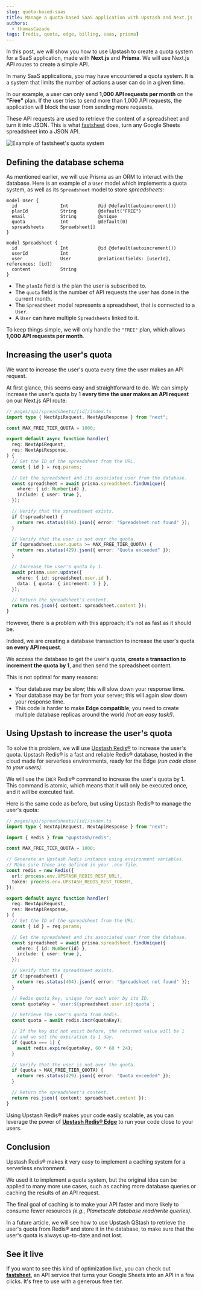 ```yaml
---
slug: quota-based-saas
title: Manage a quota-based SaaS application with Upstash and Next.js
authors:
  - thomasCazade
tags: [redis, quota, edge, billing, saas, prisma]
---
```


In this post, we will show you how to use Upstash to create a quota system for a SaaS application, made with **Next.js** and **Prisma**. We will use Next.js API routes to create a simple API.

In many SaaS applications, you may have encountered a quota system. It is a system that limits the number of actions a user can do in a given time.

In our example, a user can only send **1,000 API requests per month** on the **"Free"** plan. If the user tries to send more than 1,000 API requests, the application will block the user from sending more requests.

These API requests are used to retrieve the content of a spreadsheet and turn it into JSON. This is what [fastsheet](https://fastsheet.co) does, turn any Google Sheets spreadsheet into a JSON API.

![Example of fastsheet's quota system](/blog/saas-quota-fastsheet/fastsheet-quota.png)

## Defining the database schema

As mentioned earlier, we will use Prisma as an ORM to interact with the database. Here is an example of a `User` model which implements a quota system, as well as its `Spreadsheet` model to store _spreadsheets_:

```
model User {
  id                Int           @id @default(autoincrement())
  planId            String        @default("FREE")
  email             String        @unique
  quota             Int           @default(0)
  spreadsheets      Spreadsheet[]
}

model Spreadsheet {
  id                Int           @id @default(autoincrement())
  userId            Int
  user              User          @relation(fields: [userId], references: [id])
  content           String
}
```

- The `planId` field is the plan the user is subscribed to.
- The `quota` field is the number of API requests the user has done in the current month.
- The `Spreadsheet` model represents a spreadsheet, that is connected to a `User`.
- A `User` can have multiple `Spreadsheets` linked to it.

To keep things simple, we will only handle the `"FREE"` plan, which allows **1,000 API requests per month**.

## Increasing the user's quota

We want to increase the user's quota every time the user makes an API request.

At first glance, this seems easy and straightforward to do. We can simply increase the user's quota by 1 **every time the user makes an API request** on our Next.js API route:

```ts
// pages/api/spreadsheets/[id]/index.ts
import type { NextApiRequest, NextApiResponse } from "next";

const MAX_FREE_TIER_QUOTA = 1000;

export default async function handler(
  req: NextApiRequest,
  res: NextApiResponse,
) {
  // Get the ID of the spreadsheet from the URL.
  const { id } = req.params;

  // Get the spreadsheet and its associated user from the database.
  const spreadsheet = await prisma.spreadsheet.findUnique({
    where: { id: Number(id) },
    include: { user: true },
  });

  // Verify that the spreadsheet exists.
  if (!spreadsheet) {
    return res.status(404).json({ error: "Spreadsheet not found" });
  }

  // Verify that the user is not over the quota.
  if (spreadsheet.user.quota >= MAX_FREE_TIER_QUOTA) {
    return res.status(429).json({ error: "Quota exceeded" });
  }

  // Increase the user's quota by 1.
  await prisma.user.update({
    where: { id: spreadsheet.user.id },
    data: { quota: { increment: 1 } },
  });

  // Return the spreadsheet's content.
  return res.json({ content: spreadsheet.content });
}
```

However, there is a problem with this approach; it's not as fast as it should be.

Indeed, we are creating a database transaction to increase the user's quota **on every API request**.

We access the database to get the user's quota, **create a transaction to increment the quota by 1**, and then send the spreadsheet content.

This is not optimal for many reasons:

- Your database may be slow; this will slow down your response time.
- Your database may be far from your server; this will again slow down your response time.
- This code is harder to make **Edge compatible**; you need to create multiple database replicas around the world _(not an easy task!)_.

## Using Upstash to increase the user's quota

To solve this problem, we will use [Upstash Redis®](https://upstash.com/) to increase the user's quota. Upstash Redis® is a fast and reliable Redis® database, hosted in the cloud made for serverless environments, ready for the Edge _(run code close to your users)_.

We will use the `INCR` Redis® command to increase the user's quota by 1. This command is atomic, which means that it will only be executed once, and it will be executed fast.

Here is the same code as before, but using Upstash Redis® to manage the user's quota:

```ts
// pages/api/spreadsheets/[id]/index.ts
import type { NextApiRequest, NextApiResponse } from "next";

import { Redis } from "@upstash/redis";

const MAX_FREE_TIER_QUOTA = 1000;

// Generate an Upstash Redis instance using environment variables.
// Make sure those are defined in your .env file.
const redis = new Redis({
  url: process.env.UPSTASH_REDIS_REST_URL!,
  token: process.env.UPSTASH_REDIS_REST_TOKEN!,
});

export default async function handler(
  req: NextApiRequest,
  res: NextApiResponse,
) {
  // Get the ID of the spreadsheet from the URL.
  const { id } = req.params;

  // Get the spreadsheet and its associated user from the database.
  const spreadsheet = await prisma.spreadsheet.findUnique({
    where: { id: Number(id) },
    include: { user: true },
  });

  // Verify that the spreadsheet exists.
  if (!spreadsheet) {
    return res.status(404).json({ error: "Spreadsheet not found" });
  }

  // Redis quota key, unique for each user by its ID.
  const quotaKey = `user:${spreadsheet.user.id}:quota`;

  // Retrieve the user's quota from Redis.
  const quota = await redis.incr(quotaKey);

  // If the key did not exist before, the returned value will be 1
  // and we set the expiration to 1 day.
  if (quota === 1) {
    await redis.expire(quotaKey, 60 * 60 * 24);
  }

  // Verify that the user is not over the quota.
  if (quota > MAX_FREE_TIER_QUOTA) {
    return res.status(429).json({ error: "Quota exceeded" });
  }

  // Return the spreadsheet's content.
  return res.json({ content: spreadsheet.content });
}
```

Using Upstash Redis® makes your code easily scalable, as you can leverage the power of [**Upstash Redis® Edge**](https://upstash.com/blog/global-2) to run your code close to your users.

## Conclusion

Upstash Redis® makes it very easy to implement a caching system for a serverless environment.

We used it to implement a quota system, but the original idea can be applied to many more use cases, such as caching more database queries or caching the results of an API request.

The final goal of caching is to make your API faster and more likely to consume fewer resources _(e.g., Planetscale database read/write queries)_.

In a future article, we will see how to use Upstash QStash to retrieve the user's quota from Redis® and store it in the database, to make sure that the user's quota is always up-to-date and not lost.

## See it live

If you want to see this kind of optimization live, you can check out [**fastsheet**](https://fastsheet.co?rel=upstash), an API service that turns your Google Sheets into an API in a few clicks. It's free to use with a generous free tier.
